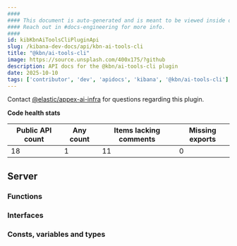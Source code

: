 ```yaml
---
####
#### This document is auto-generated and is meant to be viewed inside our experimental, new docs system.
#### Reach out in #docs-engineering for more info.
####
id: kibKbnAiToolsCliPluginApi
slug: /kibana-dev-docs/api/kbn-ai-tools-cli
title: "@kbn/ai-tools-cli"
image: https://source.unsplash.com/400x175/?github
description: API docs for the @kbn/ai-tools-cli plugin
date: 2025-10-10
tags: ['contributor', 'dev', 'apidocs', 'kibana', '@kbn/ai-tools-cli']
---
```




Contact [@elastic/appex-ai-infra](https://github.com/orgs/elastic/teams/appex-ai-infra) for questions regarding this plugin.

**Code health stats**

| Public API count  | Any count | Items lacking comments | Missing exports |
|-------------------|-----------|------------------------|-----------------|
| 18 | 1 | 11 | 0 |

## Server

### Functions
<DocDefinitionList data={kbnAiToolsCliObj.server.functions}/>

### Interfaces
<DocDefinitionList data={kbnAiToolsCliObj.server.interfaces}/>

### Consts, variables and types
<DocDefinitionList data={kbnAiToolsCliObj.server.misc}/>

